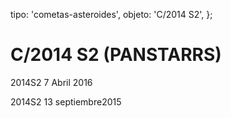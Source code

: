 
  tipo: 'cometas-asteroides',
  objeto: 'C/2014 S2',
};

# C/2014 S2 (PANSTARRS)

<Imagen
  src="registro/c2014-s2_20160407_2014s2_20160407_i88.jpg"
  fecha="20160407"
/>

2014S2 7 Abril 2016

<Imagen
  src="registro/c2014-s2_20150913_2014s2_20150913_i88.jpg"
  fecha="20150913"
/>

2014S2 13 septiembre2015